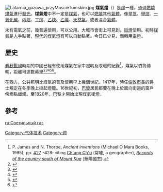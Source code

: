 {{about|以[[燃气|燃气]]为燃料的照明灯具|俗称为煤气灯的[[实验室|实验室]]加热设备|本生灯}}
{{expand|time=2016-08-11T11:51:01+00:00}}
[[File:Latarnia_gazowa_przyMoscieTumskim.jpg|thumb]]
'''煤氣燈'''（{{lang-en|gas lamp}}）是[[燈|燈]]一種，通過[[燃燒|燃燒]][[煤氣|煤氣]]進行[[發光|發光]]。'''煤氣燈'''中不一定是[[煤氣|煤氣]]，也可以[[燃燒|燃燒]]其他[[氣體|氣體]]，像是[[氫|氫]]、[[甲烷|甲烷]]、[[一氧化碳|一氧化碳]]、[[丙烷|丙烷]]、[[丁烷|丁烷]]、[[乙炔|乙炔]]、[[乙烯|乙烯]]、[[天然氣|天然氣]]，或者混合[[氣體|氣體]]。

未有電氣之前，幾普遍使用，可以公用。大城市會街上可見到，[[街燈|街燈]]使用。初時[[煤氣|煤氣]]是[[人|人]]手點著，[[現代|現代]]的[[煤氣|煤氣]][[燈|燈]]有可以自動點著。今日已少見，而轉用[[電燈|電燈]]。

== 歷史 ==
[[春秋戰國|春秋戰國]]時期的中國已經有使用煤氣在家中照明及取暖的紀錄<ref>P. James and N. Thorpe, ''Ancient inventions'' (Michael O Mara Books, 1995), pp. [https://books.google.com/books?id=VmJLd3sSYecC&lpg=PR1&pg=PA427 427] {{Wayback|url=https://books.google.com/books?id=VmJLd3sSYecC&lpg=PR1&pg=PA427 |date=20201116212347 }}-428: citing [[Chang_Qu|Ch'ang Ch'ü]] (常璩, a geographer), ''[[Chronicles_of_Huayang|Records of the country south of Mount Kua]]'' (華陽國志).</ref>，煤氣以竹筒傳輸，距離可達數英里<ref>{{Cite web |title=Encyclopedia of Environment and Society |last= Robbins |first= Paul  |year=2007 |publisher=Sage Publications|page=1216 }}</ref><ref>{{Cite book |title=Powering Our Future: An Energy Sourcebook for Sustainable Living |url=https://archive.org/details/poweringourfutur0000smit |last=Smith |first=Kimberly |publisher=Iuniverse Inc. |year=2005 |publication-date=May 31, 2005 |page=[https://archive.org/details/poweringourfutur0000smit/page/56 56]}}</ref><ref>{{Cite book |title=Power Plays: Energy Options in the Age of Peak Oil |last=Rapier |first=Robert |date=March 30, 2012 |publisher=Apress  |isbn=978-1430240860 |publication-date=March 27, 2012}}</ref><ref>{{Cite book |title=Investing in Oil and Gas: The ABC's of DPPs (Direct Participation Program)  |last=Heshelow |first=Kathy |publisher=Iuniverse Inc |year=2008 |isbn=978-0595531929 |publication-date=September 2, 2008 |page=52}}</ref><ref>{{Cite book |title=A People's History of Science: Miners, Midwives, and Low Mechanicks |last=Conner |first=Clifford |publisher=Nation Books |year=2005 |isbn=978-1560257486 |publication-date=November 8, 2005 |page=[https://archive.org/details/peopleshistoryof0000conn/page/18 18] |url=https://archive.org/details/peopleshistoryof0000conn/page/18 }}</ref>。

在西方，公共照明比煤氣的普及使用早上幾個世紀。1417年，時任[[倫敦市長|倫敦市長]]的{{le|亨利·巴頓|Henry Barton}}爵士規定在冬季晚上掛起燈籠。16世紀初，[[巴黎|巴黎]]居民都要在晚上於面向街道的窗戶傍燃點蠟燭。至1820年，巴黎才開始出現煤氣街燈。

== 參考 ==
{{reflist}}

{{ArtificialLightSources}}

[[Category:气体技术|Category:气体技术]]
[[Category:燈|Category:燈]]

[[ru:Светильный_газ|ru:Светильный газ]]